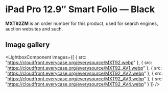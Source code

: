 
# iPad Pro 12.9″ Smart Folio — Black

<Callout type='info' emoji='👉🏻'>**MXT92ZM** is an order number for this product, used for search engines, auction websites and such.</Callout>

## Image gallery

<LightboxComponent
    images={[
      {
        src: "https://cloudfront.everycase.org/everysource/MXT92.webp"
      },
      {
        src: "https://cloudfront.everycase.org/everysource/MXT92_AV1.webp"
      },
      {
        src: "https://cloudfront.everycase.org/everysource/MXT92_AV2.webp"
      },
      {
        src: "https://cloudfront.everycase.org/everysource/MXT92_AV3.webp"
      },
      {
        src: "https://cloudfront.everycase.org/everysource/MXT92_AV4.webp"
      }
    ]}
  />
